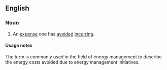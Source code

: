 ==English==

===Noun===
{{en-noun|head=[[cost]] [[avoidance]]|-}} 

# {{context|management|accounting}} An [[expense]] one has [[avoided]] [[incurring]].  

====Usage notes====
The term is commonly used in the field of energy management to describe the energy costs avoided due to energy management initiatives.